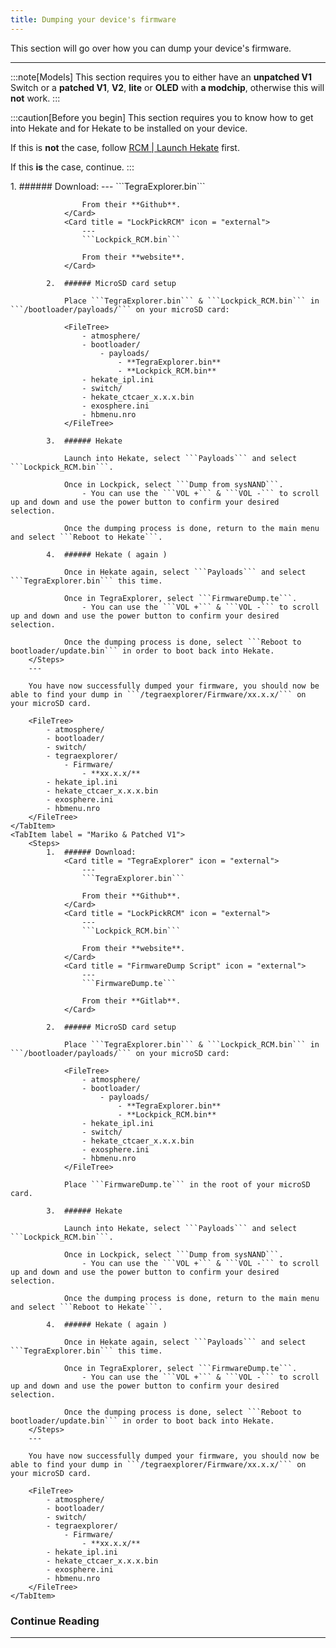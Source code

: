 ```yaml
---
title: Dumping your device's firmware
---
```



This section will go over how you can dump your device's firmware.

---

:::note[Models]
This section requires you to either have an **unpatched V1** Switch or a **patched V1**, **V2**, **lite** or **OLED** with **a modchip**, otherwise this will **not** work.
:::

:::caution[Before you begin]
This section requires you to know how to get into Hekate and for Hekate to be installed on your device.

If this is **not** the case, follow <u>[RCM | Launch Hekate](/important/rcm/)</u> first.

If this **is** the case, continue.
:::

<Tabs>
    <TabItem label = "Unpatched V1">
        <Steps>
            1.  ###### Download:
                <Card title = "TegraExplorer" icon = "external">
                    ---
                    ```TegraExplorer.bin```

                    From their **Github**.
                </Card>
                <Card title = "LockPickRCM" icon = "external">
                    ---
                    ```Lockpick_RCM.bin```

                    From their **website**.
                </Card>

            2.  ###### MicroSD card setup

                Place ```TegraExplorer.bin``` & ```Lockpick_RCM.bin``` in ```/bootloader/payloads/``` on your microSD card:

                <FileTree>
                    - atmosphere/
                    - bootloader/
                        - payloads/
                            - **TegraExplorer.bin**
                            - **Lockpick_RCM.bin**
                    - hekate_ipl.ini
                    - switch/
                    - hekate_ctcaer_x.x.x.bin
                    - exosphere.ini
                    - hbmenu.nro
                </FileTree>

            3.  ###### Hekate

                Launch into Hekate, select ```Payloads``` and select ```Lockpick_RCM.bin```.

                Once in Lockpick, select ```Dump from sysNAND```.
                    - You can use the ```VOL +``` & ```VOL -``` to scroll up and down and use the power button to confirm your desired selection.

                Once the dumping process is done, return to the main menu and select ```Reboot to Hekate```.

            4.  ###### Hekate ( again )

                Once in Hekate again, select ```Payloads``` and select ```TegraExplorer.bin``` this time.

                Once in TegraExplorer, select ```FirmwareDump.te```.
                    - You can use the ```VOL +``` & ```VOL -``` to scroll up and down and use the power button to confirm your desired selection.

                Once the dumping process is done, select ```Reboot to bootloader/update.bin``` in order to boot back into Hekate.
        </Steps>
        ---

        You have now successfully dumped your firmware, you should now be able to find your dump in ```/tegraexplorer/Firmware/xx.x.x/``` on your microSD card.

        <FileTree>
            - atmosphere/
            - bootloader/
            - switch/
            - tegraexplorer/
                - Firmware/
                    - **xx.x.x/**
            - hekate_ipl.ini
            - hekate_ctcaer_x.x.x.bin
            - exosphere.ini
            - hbmenu.nro
        </FileTree>
    </TabItem>
    <TabItem label = "Mariko & Patched V1">
        <Steps>
            1.  ###### Download:
                <Card title = "TegraExplorer" icon = "external">
                    ---
                    ```TegraExplorer.bin```

                    From their **Github**.
                </Card>
                <Card title = "LockPickRCM" icon = "external">
                    ---
                    ```Lockpick_RCM.bin```

                    From their **website**.
                </Card>
                <Card title = "FirmwareDump Script" icon = "external">
                    ---
                    ```FirmwareDump.te```

                    From their **Gitlab**.
                </Card>

            2.  ###### MicroSD card setup

                Place ```TegraExplorer.bin``` & ```Lockpick_RCM.bin``` in ```/bootloader/payloads/``` on your microSD card:

                <FileTree>
                    - atmosphere/
                    - bootloader/
                        - payloads/
                            - **TegraExplorer.bin**
                            - **Lockpick_RCM.bin**
                    - hekate_ipl.ini
                    - switch/
                    - hekate_ctcaer_x.x.x.bin
                    - exosphere.ini
                    - hbmenu.nro
                </FileTree>

                Place ```FirmwareDump.te``` in the root of your microSD card.

            3.  ###### Hekate

                Launch into Hekate, select ```Payloads``` and select ```Lockpick_RCM.bin```.

                Once in Lockpick, select ```Dump from sysNAND```.
                    - You can use the ```VOL +``` & ```VOL -``` to scroll up and down and use the power button to confirm your desired selection.

                Once the dumping process is done, return to the main menu and select ```Reboot to Hekate```.

            4.  ###### Hekate ( again )

                Once in Hekate again, select ```Payloads``` and select ```TegraExplorer.bin``` this time.

                Once in TegraExplorer, select ```FirmwareDump.te```.
                    - You can use the ```VOL +``` & ```VOL -``` to scroll up and down and use the power button to confirm your desired selection.

                Once the dumping process is done, select ```Reboot to bootloader/update.bin``` in order to boot back into Hekate.
        </Steps>
        ---

        You have now successfully dumped your firmware, you should now be able to find your dump in ```/tegraexplorer/Firmware/xx.x.x/``` on your microSD card.

        <FileTree>
            - atmosphere/
            - bootloader/
            - switch/
            - tegraexplorer/
                - Firmware/
                    - **xx.x.x/**
            - hekate_ipl.ini
            - hekate_ctcaer_x.x.x.bin
            - exosphere.ini
            - hbmenu.nro
        </FileTree>
    </TabItem>
</Tabs>

### Continue Reading

---